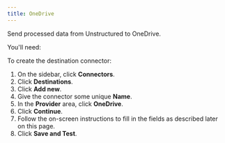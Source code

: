 ```yaml
---
title: OneDrive
---
```


Send processed data from Unstructured to OneDrive.

You'll need:


<OneDrivePrerequisites />

To create the destination connector:

1. On the sidebar, click **Connectors**.
2. Click **Destinations**.
3. Click **Add new**.
4. Give the connector some unique **Name**.
5. In the **Provider** area, click **OneDrive**.
6. Click **Continue**. 
7. Follow the on-screen instructions to fill in the fields as described later on this page.
8. Click **Save and Test**.


<OneDriveFields />